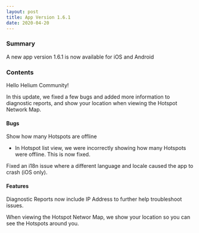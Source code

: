 ```yaml
---
layout: post
title: App Version 1.6.1
date: 2020-04-20
---
```


### Summary

A new app version 1.6.1 is now available for iOS and Android

### Contents

Hello Helium Community!

In this update, we fixed a few bugs and added more information to diagnostic reports, and show your
location when viewing the Hotspot Network Map.

#### Bugs

Show how many Hotspots are offline

- In Hotspot list view, we were incorrectly showing how many Hotspots were offline. This is now
  fixed.

Fixed an i18n issue where a different language and locale caused the app to crash (iOS only).

#### Features

Diagnostic Reports now include IP Address to further help troubleshoot issues.

When viewing the Hotspot Networ Map, we show your location so you can see the Hotspots around you.
